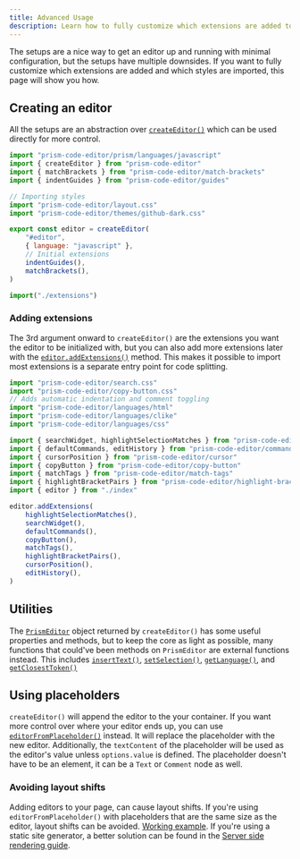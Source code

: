 ```yaml
---
title: Advanced Usage
description: Learn how to fully customize which extensions are added to editors.
---
```



The setups are a nice way to get an editor up and running with minimal configuration, but the setups have multiple downsides. If you want to fully customize which extensions are added and which styles are imported, this page will show you how.

## Creating an editor

All the setups are an abstraction over [`createEditor()`](/api-reference/index/f-createeditor) which can be used directly for more control.
```js editor file="index.js"
import "prism-code-editor/prism/languages/javascript"
import { createEditor } from "prism-code-editor"
import { matchBrackets } from "prism-code-editor/match-brackets"
import { indentGuides } from "prism-code-editor/guides"

// Importing styles
import "prism-code-editor/layout.css"
import "prism-code-editor/themes/github-dark.css"

export const editor = createEditor(
	"#editor",
	{ language: "javascript" },
	// Initial extensions
	indentGuides(),
	matchBrackets(),
)

import("./extensions")
```

### Adding extensions

The 3rd argument onward to `createEditor()` are the extensions you want the editor to be initialized with, but you can also add more extensions later with the [`editor.addExtensions()`](/api-reference/index/i-prismeditor#addextensions) method. This makes it possible to import most extensions is a separate entry point for code splitting.

```js editor file="extensions.js"
import "prism-code-editor/search.css"
import "prism-code-editor/copy-button.css"
// Adds automatic indentation and comment toggling
import "prism-code-editor/languages/html"
import "prism-code-editor/languages/clike"
import "prism-code-editor/languages/css"

import { searchWidget, highlightSelectionMatches } from "prism-code-editor/search"
import { defaultCommands, editHistory } from "prism-code-editor/commands"
import { cursorPosition } from "prism-code-editor/cursor"
import { copyButton } from "prism-code-editor/copy-button"
import { matchTags } from "prism-code-editor/match-tags"
import { highlightBracketPairs } from "prism-code-editor/highlight-brackets"
import { editor } from "./index"

editor.addExtensions(
	highlightSelectionMatches(),
	searchWidget(),
	defaultCommands(),
	copyButton(),
	matchTags(),
	highlightBracketPairs(),
	cursorPosition(),
	editHistory(),
)
```

## Utilities

The [`PrismEditor`](/api-reference/index/i-prismeditor) object returned by `createEditor()` has some useful properties and methods, but to keep the core as light as possible, many functions that could've been methods on `PrismEditor` are external functions instead. This includes [`insertText()`](/api-reference/utils/f-inserttext/), [`setSelection()`](/api-reference/utils/f-setselection/), [`getLanguage()`](/api-reference/utils/f-getlanguage/), and [`getClosestToken()`](/api-reference/utils/f-getclosesttoken/)

## Using placeholders

`createEditor()` will append the editor to the your container. If you want more control over where your editor ends up, you can use [`editorFromPlaceholder()`](/api-reference/index/f-editorfromplaceholder) instead. It will replace the placeholder with the new editor. Additionally, the `textContent` of the placeholder will be used as the editor's value unless `options.value` is defined. The placeholder doesn't have to be an element, it can be a `Text` or `Comment` node as well.

### Avoiding layout shifts

Adding editors to your page, can cause layout shifts. If you're using `editorFromPlaceholder()` with placeholders that are the same size as the editor, layout shifts can be avoided. [Working example](https://stackblitz.com/edit/vitejs-vite-sbvab7?file=index.html,src%2Fstyle.css,src%2Fmain.ts,readme.md). If you're using a static site generator, a better solution can be found in the [Server side rendering guide](./server-side-rendering).
